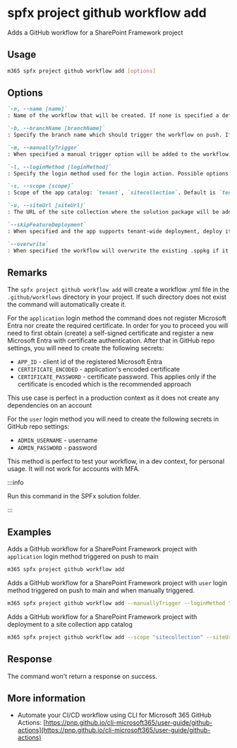 
# spfx project github workflow add

Adds a GitHub workflow for a SharePoint Framework project

## Usage

```sh
m365 spfx project github workflow add [options]
```

## Options

```md definition-list
`-n, --name [name]`
: Name of the workflow that will be created. If none is specified a default name will be used 'Deploy Solution ${name of sppkg file}'

`-b, --branchName [branchName]`
: Specify the branch name which should trigger the workflow on push. If none is specified a default will be used which is 'main'

`-m, --manuallyTrigger`
: When specified a manual trigger option will be added to the workflow: `workflow_dispatch`

`-l, --loginMethod [loginMethod]`
: Specify the login method used for the login action. Possible options are: `user`, `application`. Default `application`'

`-s, --scope [scope]`
: Scope of the app catalog: `tenant`, `sitecollection`. Default is `tenant`

`-u, --siteUrl [siteUrl]`
: The URL of the site collection where the solution package will be added. Required if scope is set to `sitecollection`

`--skipFeatureDeployment`
: When specified and the app supports tenant-wide deployment, deploy it to the whole tenant

`--overwrite`
: When specified the workflow will overwrite the existing .sppkg if it is already deployed in the app catalog.
```

<Global />

## Remarks

The `spfx project github workflow add` will create a workflow .yml file in the `.github/workflows` directory in your project. If such directory does not exist the command will automatically create it.

For the `application` login method the command does not register Microsoft Entra nor create the required certificate. In order for you to proceed you will need to first obtain (create) a self-signed certificate and register a new Microsoft Entra with certificate authentication. After that in GitHub repo settings, you will need to create the following secrets:

- `APP_ID` - client id of the registered Microsoft Entra
- `CERTIFICATE_ENCODED` - application's encoded certificate
- `CERTIFICATE_PASSWORD` - certificate password. This applies only if the certificate is encoded which is the recommended approach

This use case is perfect in a production context as it does not create any dependencies on an account

For the `user` login method you will need to create the following secrets in GitHub repo settings:

- `ADMIN_USERNAME` - username
- `ADMIN_PASSWORD` - password

This method is perfect to test your workflow, in a dev context, for personal usage. It will not work for accounts with MFA.

:::info

Run this command in the SPFx solution folder.

:::
    
## Examples

Adds a GitHub workflow for a SharePoint Framework project with `application` login method triggered on push to main

```sh
m365 spfx project github workflow add 
```

Adds a GitHub workflow for a SharePoint Framework project with `user` login method triggered on push to main and when manually triggered. 

```sh
m365 spfx project github workflow add --manuallyTrigger --loginMethod "user"
```

Adds a GitHub workflow for a SharePoint Framework project with deployment to a site collection app catalog

```sh
m365 spfx project github workflow add --scope "sitecollection" --siteUrl "https://some.sharepoint.com/sites/someSite"
```

## Response

The command won't return a response on success.

## More information

- Automate your CI/CD workflow using CLI for Microsoft 365 GitHub Actions: [https://pnp.github.io/cli-microsoft365/user-guide/github-actions](https://pnp.github.io/cli-microsoft365/user-guide/github-actions)
